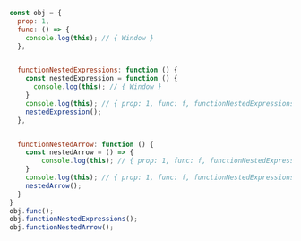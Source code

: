 ```js
const obj = {
  prop: 1,
  func: () => {
    console.log(this); // { Window }
  },


  functionNestedExpressions: function () {
    const nestedExpression = function () {
      console.log(this); // { Window }
    }
    console.log(this); // { prop: 1, func: f, functionNestedExpressions: f, functionNestedArrow: f }
    nestedExpression();
  },


  functionNestedArrow: function () {
    const nestedArrow = () => {
        console.log(this); // { prop: 1, func: f, functionNestedExpressions: f, functionNestedArrow: f }
    }
    console.log(this); // { prop: 1, func: f, functionNestedExpressions: f, functionNestedArrow: f }
    nestedArrow();
  }
}
obj.func();
obj.functionNestedExpressions();
obj.functionNestedArrow();
```

